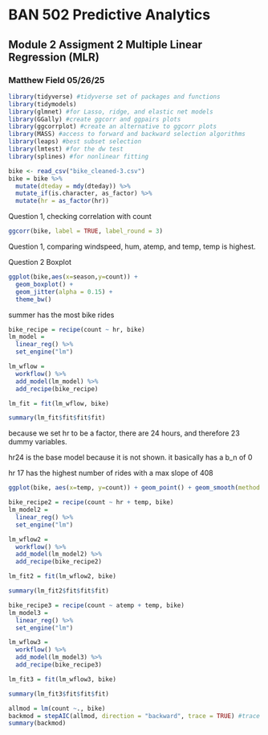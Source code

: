 # BAN 502 Predictive Analytics

## Module 2 Assigment 2 Multiple Linear Regression (MLR)

### Matthew Field 05/26/25

```{r load information}
library(tidyverse) #tidyverse set of packages and functions
library(tidymodels)
library(glmnet) #for Lasso, ridge, and elastic net models 
library(GGally) #create ggcorr and ggpairs plots
library(ggcorrplot) #create an alternative to ggcorr plots
library(MASS) #access to forward and backward selection algorithms
library(leaps) #best subset selection
library(lmtest) #for the dw test
library(splines) #for nonlinear fitting

bike <- read_csv("bike_cleaned-3.csv")
bike = bike %>%
  mutate(dteday = mdy(dteday)) %>%
  mutate_if(is.character, as_factor) %>%
  mutate(hr = as_factor(hr))
```

Question 1, checking correlation with count

```{r Question 1}
ggcorr(bike, label = TRUE, label_round = 3)
```

Question 1, comparing windspeed, hum, atemp, and temp, temp is highest.

Question 2 Boxplot

```{r Question 2}
ggplot(bike,aes(x=season,y=count)) + 
  geom_boxplot() + 
  geom_jitter(alpha = 0.15) + 
  theme_bw()
```
summer has the most bike rides

```{r Question 3}
bike_recipe = recipe(count ~ hr, bike)
lm_model = 
  linear_reg() %>%
  set_engine("lm")

lm_wflow = 
  workflow() %>%
  add_model(lm_model) %>%
  add_recipe(bike_recipe)

lm_fit = fit(lm_wflow, bike)

summary(lm_fit$fit$fit$fit)
```

because we set hr to be a factor, there are 24 hours, and therefore 23 dummy variables.

hr24 is the base model because it is not shown. it basically has a b_n of 0

hr 17 has the highest number of rides with a max slope of 408

```{r Question 6}
ggplot(bike, aes(x=temp, y=count)) + geom_point() + geom_smooth(method = lm) + theme_bw()
```

```{r Question 7}
bike_recipe2 = recipe(count ~ hr + temp, bike)
lm_model2 = 
  linear_reg() %>%
  set_engine("lm")

lm_wflow2 = 
  workflow() %>%
  add_model(lm_model2) %>%
  add_recipe(bike_recipe2)

lm_fit2 = fit(lm_wflow2, bike)

summary(lm_fit2$fit$fit$fit)
```


```{r Question 9}
bike_recipe3 = recipe(count ~ atemp + temp, bike)
lm_model3 = 
  linear_reg() %>%
  set_engine("lm")

lm_wflow3 = 
  workflow() %>%
  add_model(lm_model3) %>%
  add_recipe(bike_recipe3)

lm_fit3 = fit(lm_wflow3, bike)

summary(lm_fit3$fit$fit$fit)
```

```{r backward}
allmod = lm(count ~., bike)
backmod = stepAIC(allmod, direction = "backward", trace = TRUE) #trace = TRUE shows how the model is built (which variables are removed)
summary(backmod)
```


